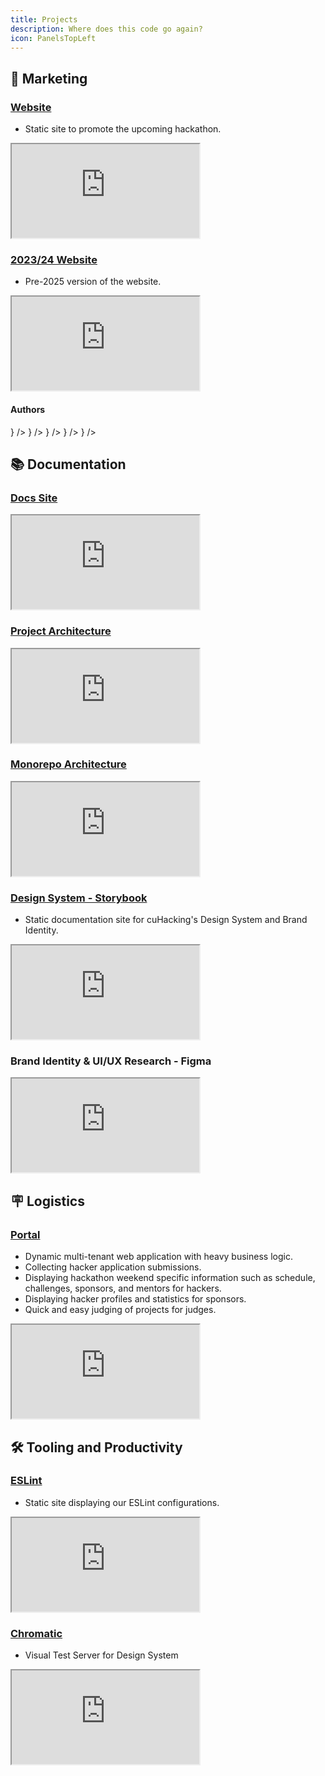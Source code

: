 ```yaml
---
title: Projects
description: Where does this code go again?
icon: PanelsTopLeft
---
```


## 📢 Marketing
### [Website](https://cuhacking.ca/)
- Static site to promote the upcoming hackathon.

<iframe
title="cuHacking 2025 Website"
className="mt-4 w-full h-[400px] rounded-lg"
src="https://cuhacking.ca/"
allowFullScreen>
</iframe>

### [2023/24 Website](https://2024.cuhacking.ca/)

- Pre-2025 version of the website.

<iframe
title="cuHacking 2024 Website"
className="mt-4 w-full h-[400px] rounded-lg"
src="https://2024.cuhacking.ca/"
allowFullScreen>
</iframe>

#### **Authors**
<Cards>
  <Card
    title="Nathan Coulas"
    href="https://www.nathancoulas.com/"
    icon={
      <img
        src="https://avatars.githubusercontent.com/u/44456832?v=4"
        alt="Nathan Coulas GitHub Profile Picture"
        width={24}
        height={24}
      />
    }
  />
  <Card
    title="Aashna Verma"
    href="https://aashna-verma.github.io/"
    icon={
      <img
        src="https://lh3.googleusercontent.com/pw/AP1GczPnBFA29FY5cEvpxDMzb0rnTvbdywy16kJirlRUMfi7PGCI1SjER-sMPnJBSlAENzJe-CMQfCZvW83maSGDL5UIaRaKayf_o3hTkfQLwaxF7W3H7F1SHQ3N_kMkKW6Jgat1BRwKYBtUmRRSZ5P_pLDy=w613-h920-s-no-gm?authuser=0"
        alt="Aashna Verma Picture"
        width={24}
        height={24}
      />
    }
  />
  <Card
    title="Isabella Nguyen"
    href="https://github.com/Isabella-Nguyen"
    icon={
      <img
        src="https://lh3.googleusercontent.com/pw/AP1GczNFEtJwT8NugAIGttYyro85pVB-eKyComthbU_c4kGsv21Q0bJsULJ7CIqerhtB52RwzO6KUb0gR2yvRv3kw9HBgoXUlfTOIxV5rIZMR-EjeTm6M7OAnW694YuNzg2N2YZssPpqV-gOxNjU1sx_nvkk=w613-h920-s-no-gm?authuser=0"
        alt="Isabella Nguyen Picture"
        width={24}
        height={24}
      />
    }
  />
  <Card
    title="Hasith De Alwis"
    href="https://hasithdev.com/"
    icon={
      <img
        src="https://lh3.googleusercontent.com/pw/AP1GczPvNrBhbm4qKthN16w7uBgmQXxLowqA04GLe7BhhF2pQ_nO6UEzJl-8is_C63omPxR1RNkGZzRgasuqxGDM8qZ2ZX1qIguJ6HDJB4gFQkyP8rbxa4P5qL63JEbwrtc5mRO2JnMC_tukw6e0XGg5GBhm=w219-h329-s-no-gm"
        alt="Hasith De Alwis Picture"
        width={24}
        height={24}
      />
    }
  />
  <Card
    title="Matthew MacRae-Bovell"
    href="https://matthewmacraebovell.com/"
    icon={
      <img
        src="https://avatars.githubusercontent.com/u/43223682?v=4"
        alt="Matthew MacRae-Bovell GitHub Profile Picture"
        width={24}
        height={24}
      />
    }
  />
</Cards>

## 📚️ Documentation
### [Docs Site](https://docs.cuhacking.ca)

<iframe
title="cuHacking 2025 Docs Site"
className="mt-4 w-full h-[400px] rounded-lg"
src="https://docs.cuhacking.ca"
allowFullScreen>
</iframe>

### [Project Architecture](https://arch.cuhacking.ca)
<iframe
className="mt-4 w-full h-[400px] rounded-lg"
src="https://arch.cuhacking.ca"
allowFullScreen>
</iframe>

### [Monorepo Architecture](https://graph.cuhacking.ca/#/projects/all?groupByFolder=true)
<iframe
className="mt-4 w-full h-[400px] rounded-lg"
src="https://graph.cuhacking.ca/#/projects/all?groupByFolder=true"
allowFullScreen>
</iframe>

### [Design System - Storybook](https://design.cuhacking.ca/)
- Static documentation site for cuHacking's Design System and Brand Identity.

<iframe
title="cuHacking 2025 Storybook"
className="mt-4 w-full h-[400px]"
style={{ border: '1px solid rgba(0, 0, 0, 0.1)' }}
src="https://design.cuhacking.ca/"
allowFullScreen>
</iframe>

### Brand Identity & UI/UX Research - Figma

<iframe
title="cuHacking 2025 Figma"
className="mt-4 w-full h-[400px]"
style={{ border: '1px solid rgba(0, 0, 0, 0.1)' }}
src="https://embed.figma.com/design/wc1JOWR48tBNkjcjwY3AzB/%E2%8C%A8%EF%B8%8F-cuHacking-Design-System?node-id=464-1088&embed-host=share"
allowFullScreen>
</iframe>

## 🪧 Logistics
### [Portal](https://portal.cuhacking.ca)

- Dynamic multi-tenant web application with heavy business logic.
- Collecting hacker application submissions.
- Displaying hackathon weekend specific information such as schedule, challenges, sponsors, and mentors for hackers.
- Displaying hacker profiles and statistics for sponsors.
- Quick and easy judging of projects for judges.

<iframe
 title="cuHacking 2025 Portal"
className="mt-4 w-full h-[400px] rounded-lg"
src="https://portal.cuhacking.ca/"
allowFullScreen>
</iframe>

## 🛠️ Tooling and Productivity

### [ESLint](https://eslint.cuhacking.ca/rules)

- Static site displaying our ESLint configurations.

<iframe
title="cuHacking 2025 ESLint Configurations"
className="mt-4 w-full h-[400px] rounded-lg"
src="https://eslint.cuhacking.ca/rules"
allowFullScreen>
</iframe>

### [Chromatic](https://www.chromatic.com/library?appId=673381eabba0be65aaa35e6a)

- Visual Test Server for Design System

<iframe
title="cuHacking 2025 Chromatic Visual Test Server"
className="mt-4 w-full h-[400px] rounded-lg"
src="https://www.chromatic.com/library?appId=673381eabba0be65aaa35e6a"
allowFullScreen>
</iframe>
